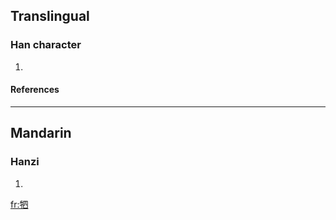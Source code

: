 ==Translingual==
===Han character===
{{Han char|rn=93|rad=牛|as=05|sn=9|four=|canj=竹手田金 (HQWC)}}
# {{defn|Han|sort=牛05}}
====References====
{{Han ref|kx=0699.150|dkj=19972|dj=1112.070|hdz=31807.060|uh=726D|ud=29293}}

----
==Mandarin==
===Hanzi===
{{cmn-hanzi|pin=[[sì]] ([[si4]])|wg=ssu<sup>4</sup>}}
# {{defn|Mandarin}}

[[fr:牭]]